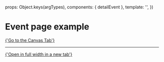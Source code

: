 
<Meta of={DetailEventStories} />

  props: Object.keys(argTypes),
  components: { detailEvent },
  template: '<detailEvent />',
})

# Event page example

<a href="?path=/story/pages-detail-page-event--example">
  {'Go to the Canvas Tab'}
</a>

---

<a href="?id=pages-detail-page-event--example" target="_blank">
  {'Open in full width in a new tab'}
</a>

<Canvas of={DetailEventStories.Example} />
